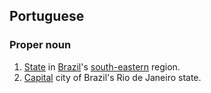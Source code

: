 ==Portuguese==
===Proper noun===
#[[State]] in [[Brazil]]'s [[south-eastern]] region.
#[[Capital]] city of Brazil's Rio de Janeiro state.
